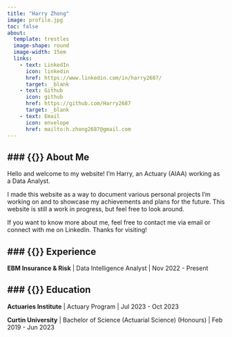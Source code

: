 ```yaml
---
title: "Harry Zhong"
image: profile.jpg
toc: false
about:
  template: trestles
  image-shape: round
  image-width: 15em
  links: 
    - text: LinkedIn
      icon: linkedin
      href: https://www.linkedin.com/in/harry2687/
      target: _blank
    - text: Github
      icon: github
      href: https://github.com/Harry2687
      target: _blank
    - text: Email
      icon: envelope
      href: mailto:h.zhong2687@gmail.com
---
```



### {{<fa user-tie>}} About Me
---

Hello and welcome to my website! I’m Harry, an Actuary (AIAA) working as a Data Analyst.

I made this website as a way to document various personal projects I'm working on and to showcase my achievements and plans for the future. This website is still a work in progress, but feel free to look around.

If you want to know more about me, feel free to contact me via email or connect with me on LinkedIn. Thanks for visiting!

### {{<fa briefcase>}} Experience
---

**EBM Insurance & Risk** | Data Intelligence Analyst | Nov 2022 - Present

### {{<fa graduation-cap>}} Education
---

**Actuaries Institute** | Actuary Program | Jul 2023 - Oct 2023

**Curtin University** | Bachelor of Science (Actuarial Science) (Honours) | Feb 2019 - Jun 2023
